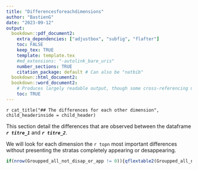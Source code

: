 ```yaml
---
title: "Differencesforeachdimensions"
author: "BastienG"
date: "2023-09-12"
output:
  bookdown::pdf_document2:
    extra_dependencies: ["adjustbox", "subfig", "flafter"]
    toc: FALSE
    keep_tex: TRUE
    template: template.tex
    #md_extensions: "-autolink_bare_uris"
    number_sections: TRUE
    citation_package: default # Can also be "natbib"
  bookdown::html_document2:
  bookdown::word_document2: 
    # Produces largely readable output, though some cross-referencing may fail. Useful for collaboration.
    toc: TRUE
---
```


`r cat_title("## The differences for each other dimension", child_headerinside = child_header)`

\clearpage

This section detail the differences that are observed between the dataframe ***`r titre_1`*** and ***`r titre_2`***.

We will look for each dimension the `r topn` most important differences without presenting the stratas completely appearing or desappearing.


```r

if(nrow(Groupped_all_not_disap_or_app != 0)){qflextable2(Groupped_all_not_disap_or_app_to_dysplay, captionn = "Difference between stratas of the two datasets", grouped_data = c("Dimension", "measurement_unit", "Loss / Gain"), save_folder = "Diffstratas", find_and_print = outputonly, columns_to_color = c("Difference (in %)"))} else{cat(no_diff_text)}

```

